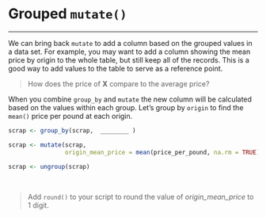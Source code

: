 
# Grouped `mutate()` 
<hr>
  
We can bring back `mutate` to add a column based on the grouped values in a data set. For example, you may want to add a column showing the mean price by origin to the whole table, but still keep all of the records. This is a good way to add values to the table to serve as a reference point. 

> How does the price of **X** compare to the average price?  
  
When you combine `group_by` and `mutate` the new column will be calculated based on the values within each group. Let's group by `origin` to find the `mean()` price per pound at each origin. 


```r
scrap <- group_by(scrap,  ________ ) 

scrap <- mutate(scrap,
                origin_mean_price = mean(price_per_pound, na.rm = TRUE))

scrap <- ungroup(scrap)
```

<br>

> Add `round()` to your script to round the value of *origin_mean_price* to 1 digit.
